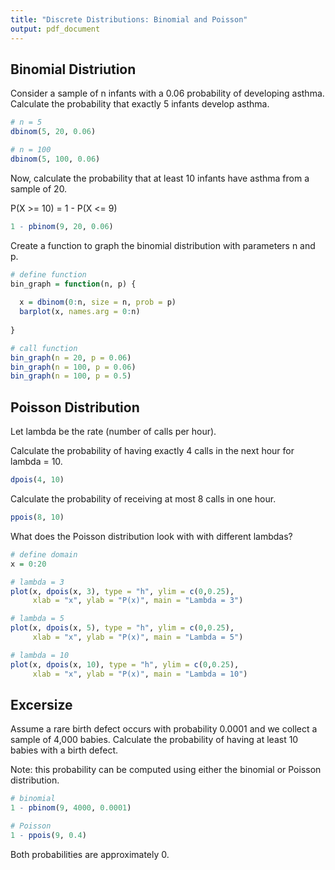 ```yaml
---
title: "Discrete Distributions: Binomial and Poisson"
output: pdf_document
---
```


## Binomial Distriution

Consider a sample of n infants with a 0.06 probability of developing asthma. Calculate the probability that exactly 5 infants develop asthma.

```r
# n = 5
dbinom(5, 20, 0.06)

# n = 100
dbinom(5, 100, 0.06)

```

Now, calculate the probability that at least 10 infants have asthma from a sample of 20.

P(X >= 10) = 1 - P(X <= 9)

```r

1 - pbinom(9, 20, 0.06)

```

Create a function to graph the binomial distribution with parameters n and p.

```r
# define function
bin_graph = function(n, p) {
  
  x = dbinom(0:n, size = n, prob = p)
  barplot(x, names.arg = 0:n)
  
}

# call function
bin_graph(n = 20, p = 0.06)
bin_graph(n = 100, p = 0.06)
bin_graph(n = 100, p = 0.5)

```

## Poisson Distribution

Let lambda be the rate (number of calls per hour).

Calculate the probability of having exactly 4 calls in the next hour for lambda = 10.

```r

dpois(4, 10)

```

Calculate the probability of receiving at most 8 calls in one hour.

```r

ppois(8, 10)

```

What does the Poisson distribution look with with different lambdas?

```r
# define domain
x = 0:20

# lambda = 3
plot(x, dpois(x, 3), type = "h", ylim = c(0,0.25),
     xlab = "x", ylab = "P(x)", main = "Lambda = 3")

# lambda = 5
plot(x, dpois(x, 5), type = "h", ylim = c(0,0.25),
     xlab = "x", ylab = "P(x)", main = "Lambda = 5")

# lambda = 10
plot(x, dpois(x, 10), type = "h", ylim = c(0,0.25),
     xlab = "x", ylab = "P(x)", main = "Lambda = 10")

```

## Excersize 

Assume a rare birth defect occurs with probability 0.0001 and we collect a sample of 4,000 babies. Calculate the probability of having at least 10 babies with a birth defect.

Note: this probability can be computed using either the binomial or Poisson distribution.

```r
# binomial
1 - pbinom(9, 4000, 0.0001)

# Poisson 
1 - ppois(9, 0.4)

```

Both probabilities are approximately 0.











